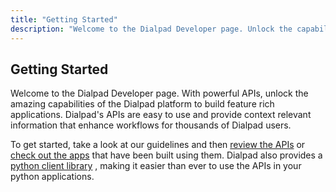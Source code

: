 ```yaml
---
title: "Getting Started"
description: "Welcome to the Dialpad Developer page. Unlock the capabilities to build feature-rich applications with powerful APIs."
---
```

## Getting Started

Welcome to the Dialpad Developer page. With powerful APIs, unlock the amazing capabilities of the Dialpad platform to build feature rich applications. Dialpad's APIs are easy to use and provide context relevant information that enhance workflows for thousands of Dialpad users.

To get started, take a look at our guidelines and then [review the APIs](/reference)
 or [check out the apps](https://dialpad.com/integrations)
 that have been built using them. Dialpad also provides a [python client library](https://pypi.org/project/python-dialpad/)
, making it easier than ever to use the APIs in your python applications.